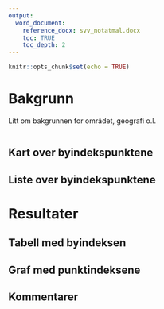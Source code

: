 ```yaml
---
output: 
  word_document:
    reference_docx: svv_notatmal.docx
    toc: TRUE
    toc_depth: 2
---
```


```r
knitr::opts_chunk$set(echo = TRUE)
```

# Bakgrunn

Litt om bakgrunnen for området, geografi o.l.

```r

```

## Kart over byindekspunktene

## Liste over byindekspunktene

# Resultater

## Tabell med byindeksen

## Graf med punktindeksene

## Kommentarer